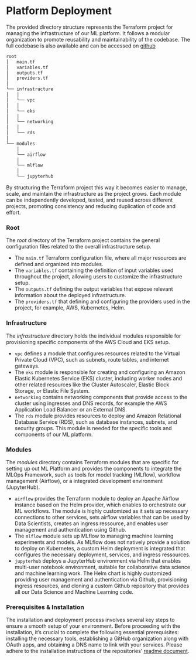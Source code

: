 
# Platform Deployment

The provided directory structure represents the Terraform project for managing the infrastructure of our ML platform. It follows a modular organization to promote reusability and maintainability of the codebase. The full codebase is also available and can be accessed on [github](https://github.com/seblum/mlops-mlplatform-on-eks)

```bash
root
│   main.tf
│   variables.tf
│   outputs.tf
│   providers.tf
│
└── infrastructure
│   │
│   └── vpc
│   │
│   └── eks
│   │
│   └── networking
│   │
│   └── rds
│
└── modules
    │
    └── airflow
    │
    └── mlflow
    │
    └── jupyterhub
```

By structuring the Terraform project this way it becomes easier to manage, scale, and maintain the infrastructure as the project grows. Each module can be independently developed, tested, and reused across different projects, promoting consistency and reducing duplication of code and effort.

### Root  {.unlisted .unnumbered}

The *root* directory of the Terraform project contains the general configuration files related to the overall infrastructure setup.

* The `main.tf` Terraform configuration file, where all major resources are defined and organized into modules.
* The `variables.tf` containing the definition of input variables used throughout the project, allowing users to customize the infrastructure setup.
* The `outputs.tf` defining the output variables that expose relevant information about the deployed infrastructure.
* The `providers.tf` that defining and configuring the providers used in the project, for example, AWS, Kubernetes, Helm.

### Infrastructure {.unlisted .unnumbered}

The *infrastructure* directory holds the individual modules responsible for provisioning specific components of the AWS Cloud and EKS setup.

* `vpc` defines a module that configures resources related to the Virtual Private Cloud (VPC), such as subnets, route tables, and internet gateways.
* The `eks` module is responsible for creating and configuring an Amazon Elastic Kubernetes Service (EKS) cluster, including worker nodes and other related resources like the Cluster Autoscaler, Elastic Block Storage, or Elastic File System.
* `networking` contains networking components that provide access to the cluster using ingresses and DNS records, for example the AWS Application Load Balancer or an External DNS.
* The `rds` module provides resources to deploy and Amazon Relational Database Service (RDS), such as database instances, subnets, and security groups. This module is needed for the specific tools and components of our ML platform.

### Modules {.unlisted .unnumbered}

The *modules* directory contains Terraform modules that are specific for setting up out ML Platform and provides the components to integrate the MLOps Framework, such as tools for model tracking (MLflow), workflow management (Airflow), or a integrated development environment (JupyterHub).

* `airflow` provides the Terraform module to deploy an Apache Airflow instance based on the Helm provider, which enables to orchestrate our ML workflows. The module is highly customized as it sets up necessary connections to other services, sets airflow variables that can be used by Data Scientists, creates an ingress ressource, and enables user management and authentication using Github.
* The `mlflow` module sets up MLflow to managing machine learning experiments and models. As MLflow does not natively provide a solution to deploy on Kubernetes, a custom Helm deployment is integrated that configures the necessary deployment, services, and ingress ressources.
* `jupyterhub` deploys a JupyterHub environment via Helm that enables multi-user notebook environment, suitable for collaborative data science and machine learning work. The Helm chart is highly customized providing user management and authentication via Github, provisioning ingress resources, and cloning a custom Github repository that provides all our Data Science and Machine Learning code.

### Prerequisites & Installation {.unlisted .unnumbered}

The installation and deployment process involves several key steps to ensure a smooth setup of your environment. Before proceeding with the installation, it's crucial to complete the following essential prerequisites: installing the necessary tools, establishing a GitHub organization along with OAuth apps, and obtaining a DNS name to link with your services.
Please adhere to the installation instructions of the repositories' [readme document](https://github.com/seblum/mlops-mlplatform-on-eks/blob/main/Installation.md).